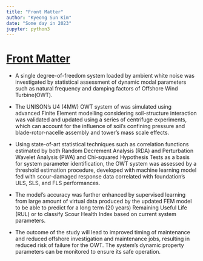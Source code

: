 ```yaml
---
title: "Front Matter"
author: "Kyeong Sun Kim"
date: "Some day in 2023"
jupyter: python3
---
```


# [Front Matter](https://kyeongsunkim.github.io/)

-   A single degree-of-freedom system loaded by ambient white noise was investigated by statistical assessment of dynamic modal parameters such as natural frequency and damping factors of Offshore Wind Turbine(OWT).

-   The UNISON's U4 (4MW) OWT system of was simulated using advanced Finite Element modelling considering soil-structure interaction was validated and updated using a series of centrifuge experiments, which can account for the influence of soil's confining pressure and blade-rotor-nacelle assembly and tower's mass scale effects.

-   Using state-of-art statistical techniques such as correlation functions estimated by both Random Decrement Analysis (RDA) and Perturbation Wavelet Analysis (PWA) and Chi-squared Hypothesis Tests as a basis for system parameter identification, the OWT system was assessed by a threshold estimation procedure, developed with machine learning model fed with scour-damaged response data correlated with foundation's ULS, SLS, and FLS performances.

-   The model's accuracy was further enhanced by supervised learning from large amount of virtual data produced by the updated FEM model to be able to predict for a long term (20 years) Remaining Useful Life (RUL) or to classify Scour Health Index based on current system parameters.

-   The outcome of the study will lead to improved timing of maintenance and reduced offshore investigation and maintenance jobs, resulting in reduced risk of failure for the OWT. The system's dynamic property parameters can be monitored to ensure its safe operation.

